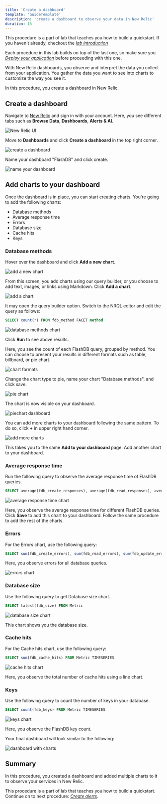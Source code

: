 ```yaml
---
title: 'Create a dashboard'
template: 'GuideTemplate'
description: 'create a dashboard to observe your data in New Relic'
duration: 15
---
```


<Callout variant="course" title="Lab">

This procedure is a part of lab that teaches you how to build a quickstart. If you haven't already, checkout the [_lab introduction_](/contribute-to-quickstarts/build-a-quickstart)

Each procedure in this lab builds on top of the last one, so make sure you [_Deploy your application_](/contribute-to-quickstarts/build-a-quickstart/deploy-your-application) before proceeding with this one.

</Callout>

With New Relic dashboards, you observe and interpret the data you collect from your application. You gather the data you want to see into charts to customize the way you see it.

In this procedure, you create a dashboard in New Relic. 

## Create a dashboard

Navigate to [New Relic](https://one.newrelic.com/) and sign in with your account. Here, you see different tabs such as **Browse Data**, **Dashboards**, **Alerts & AI**. 

![New Relic UI](../../../images/contribute-to-quickstarts/newrelic-homepage.png)

Move to **Dashboards** and click **Create a dashboard** in the top right corner. 

![create a dashboard](../../../images/contribute-to-quickstarts/create-dashboard.png)

Name your dashboard "FlashDB" and click create.

![name your dashboard](../../../images/contribute-to-quickstarts/name-dashboard.png)

## Add charts to your dashboard

Once the dashboard is in place, you can start creating charts. You're going to add the following charts:
- Database methods
- Average response time
- Errors
- Database size
- Cache hits
- Keys

### Database methods

Hover over the dashboard and click **Add a new chart**.

![add a new chart](../../../images/contribute-to-quickstarts/add-new-chart.png)

From this screen, you add charts using our query builder, or you choose to add text, images, or links using Markdown. Click **Add a chart**.

![add a chart](../../../images/contribute-to-quickstarts/add-a-chart.png)

It may open the query builder option. Switch to the NRQL editor and edit the query as follows:

```sql
SELECT count(*) FROM fdb_method FACET method 
```

![database methods chart](../../../images/contribute-to-quickstarts/fdb-methods.png)

Click **Run** to see above results.

Here, you see the count of each FlashDB query, grouped by method. You can choose to present your results in different formats such as table, billboard, or pie chart. 

![chart formats](../../../images/contribute-to-quickstarts/chart-formats.png)

Change the chart type to pie, name your chart "Database methods", and click save.

![pie chart](../../../images/contribute-to-quickstarts/piechart.png)

The chart is now visible on your dashboard.

![piechart dashboard](../../../images/contribute-to-quickstarts/piechart-dashboard.png)

You can add more charts to your dashboard following the same pattern. To do so, click **+** in upper right hand corner. 

![add more charts](../../../images/contribute-to-quickstarts/add-more-charts.png)

This takes you to the same **Add to your dashboard** page. Add another chart to your dashboard.

### Average response time
Run the following query to observe the average response time of FlashDB queries. 

```sql
SELECT average(fdb_create_responses), average(fdb_read_responses), average(fdb_update_responses), average(fdb_delete_responses) FROM Metric TIMESERIES
```

![average response time chart](../../../images/contribute-to-quickstarts/average-response-time-chart.png ) 

Here, you observe the average response time for different FlashDB queries. Click **Save** to add this chart to your dashboard. Follow the same procedure to add the rest of the charts.

### Errors

For the Errors chart, use the following query:

```sql
SELECT sum(fdb_create_errors), sum(fdb_read_errors), sum(fdb_update_errors), sum(fdb_delete_errors) FROM Metric TIMESERIES
```

Here, you observe errors for all database queries.

![errors chart](../../../images/contribute-to-quickstarts/errors-chart.png )

### Database size

Use the following query to get Database size chart.

```sql
SELECT latest(fdb_size) FROM Metric
```

![database size chart](../../../images/contribute-to-quickstarts/latest-database-size.png )

This chart shows you the database size. 

### Cache hits

For the Cache hits chart, use the following query:

```sql
SELECT sum(fdb_cache_hits) FROM Metric TIMESERIES
```

![cache hits chart](../../../images/contribute-to-quickstarts/cache-hits-chart.png )

Here, you observe the total number of cache hits using a line chart.

### Keys

Use the following query to count the number of keys in your database.

```sql
SELECT count(fdb_keys) FROM Metric TIMESERIES
```

![keys chart](../../../images/contribute-to-quickstarts/keys-chart.png )

Here, you observe the FlashDB key count. 

Your final dashboard will look similar to the following:

![dashboard with charts](../../../images/contribute-to-quickstarts/final-flashdb-dashboard.png )

## Summary

In this procedure, you created a dashboard and added multiple charts to it to observe your services in New Relic.

<Callout variant="course" title="Lab">

This procedure is a part of lab that teaches you how to build a quickstart. Continue on to next procedure:  [_Create alerts_](/contribute-to-quickstarts/build-a-quickstart/create-alerts).

</Callout>
